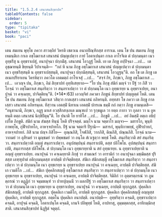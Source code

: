 ```yaml
---
title: "1.5.2.4 เสนาสนสิกฺขาปท"
tableOfContents: false
sidebar:
  order: 5
type: "tipitaka"
basket: "vi"
book: "paci"
---
```



<DynamicBreadcrumb />

<Division number="108" book="paci">

<Paragraph number="380" book="paci">
เตน สมเยน พุทฺโธ ภควา สาวตฺถิยํ วิหรติ เชตวเน อนาถปิณฺฑิกสฺส อาราเม. เตน โข ปน สมเยน ภิกฺขู เหมนฺติเก กาเล อชฺโฌกาเส เสนาสนํ ปญฺญเปตฺวา กายํ โอตาเปนฺตา กาเล อาโรจิเต ตํ ปกฺกมนฺตา เนว อุทฺธริํสุ น อุทฺธราเปสุํ, อนาปุจฺฉา ปกฺกมิํสุ. เสนาสนํ โอวฏฺฐํ โหติ. เย เต ภิกฺขู อปฺปิจฺฉา …เป…  เต อุชฺฌายนฺติ ขิยฺยนฺติ วิปาเจนฺติ—  “กถํ หิ นาม ภิกฺขู อชฺโฌกาเส เสนาสนํ ปญฺญเปตฺวา ตํ ปกฺกมนฺตา เนว อุทฺธริสฺสนฺติ น อุทฺธราเปสฺสนฺติ, อนาปุจฺฉา ปกฺกมิสฺสนฺติ, เสนาสนํ โอวฏฺฐนฺ”ติ.
</Paragraph>

<Paragraph number="381" book="paci">
อถ โข เต ภิกฺขู เต อเนกปริยาเยน วิครหิตฺวา ภควโต เอตมตฺถํ อาโรเจสุํ …เป…  “สจฺจํ กิร, ภิกฺขเว, ภิกฺขู อชฺโฌกาเส …เป…  เอวญฺจ ปน, ภิกฺขเว, อิมํ สิกฺขาปทํ อุทฺทิเสยฺยาถ—
</Paragraph>

</Division>
<Division number="109" book="paci">

<Paragraph number="382" book="paci">
<Emphasis>“โย ปน ภิกฺขุ สํฆิกํ มญฺจํ วา ปีฐํ วา ภิสิํ วา โกจฺฉํ วา อชฺโฌกาเส สนฺถริตฺวา วา สนฺถราเปตฺวา วา ตํ ปกฺกมนฺโต เนว อุทฺธเรยฺย น อุทฺธราเปยฺย, อนาปุจฺฉํ วา คจฺเฉยฺย, ปาจิตฺติยนฺ”</Emphasis>ติ. (*14*:<Emphasis>63</Emphasis>)
</Paragraph>

<Paragraph number="383" book="paci">
เอวญฺจิทํ ภควตา ภิกฺขูนํ สิกฺขาปทํ ปญฺญตฺตํ โหติ.
</Paragraph>

</Division>
<Division number="110" book="paci">

<Paragraph number="384" book="paci">
เตน โข ปน สมเยน ภิกฺขู อชฺโฌกาเส วสิตฺวา กาลเสฺสว เสนาสนํ อภิหรนฺติ. อทฺทสา โข ภควา เต ภิกฺขู กาลเสฺสว เสนาสนํ อภิหรนฺเต. ทิสฺวาน เอตสฺมิํ นิทาเน เอตสฺมิํ ปกรเณ ธมฺมิํ กถํ กตฺวา ภิกฺขู อามนฺเตสิ—  “อนุชานามิ, ภิกฺขเว, อฏฺฐ มาเส อวสฺสิกสงฺเกเต มณฺฑเป วา รุกฺขมูเล วา ยตฺถ กากา วา กุลลา วา น อูหทนฺติ ตตฺถ เสนาสนํ นิกฺขิปิตุนฺ”ติ.
</Paragraph>

</Division>
<Division number="111" book="paci">

<Paragraph number="385" book="paci">
<Emphasis>โย ปนา</Emphasis>ติ โย ยาทิโส …เป…  <Emphasis>ภิกฺขู</Emphasis>ติ …เป…  อยํ อิมสฺมิํ อตฺเถ อธิปฺเปโต ภิกฺขูติ.
</Paragraph>

<Paragraph number="386" book="paci">
<Emphasis>สํฆิกํ</Emphasis> นาม สํฆสฺส ทินฺนํ โหติ ปริจฺจตฺตํ.
</Paragraph>

<Paragraph number="387" book="paci">
<Emphasis>มญฺโจ</Emphasis> นาม จตฺตาโร มญฺจา—  มสารโก, พุนฺทิกาพทฺโธ, กุฬีรปาทโก, อาหจฺจปาทโก.
</Paragraph>

<Paragraph number="388" book="paci">
<Emphasis>ปีฐํ</Emphasis> นาม จตฺตาริ ปีฐานิ—  มสารกํ, พุนฺทิกาพทฺธํ, กุฬีรปาทกํ, อาหจฺจปาทกํ.
</Paragraph>

<Paragraph number="389" book="paci">
<Emphasis>ภิสิ</Emphasis> นาม ปญฺจ ภิสิโย—  อุณฺณภิสิ, โจฬภิสิ, วากภิสิ, ติณภิสิ, ปณฺณภิสิ.
</Paragraph>

<Paragraph number="390" book="paci">
<Emphasis>โกจฺฉํ</Emphasis> นาม—  วากมยํ วา อุสีรมยํ วา มุญฺชมยํ วา ปพฺพชมยํ วา อนฺโต สํเวเฐตฺวา พทฺธํ โหติ.
</Paragraph>

<Paragraph number="391" book="paci">
<Emphasis>สนฺถริตฺวา</Emphasis>ติ สยํ สนฺถริตฺวา.
</Paragraph>

<Paragraph number="392" book="paci">
<Emphasis>สนฺถราเปตฺวา</Emphasis>ติ อญฺญํ สนฺถราเปตฺวา. อนุปสมฺปนฺนํ สนฺถราเปติ, ตสฺส ปลิโพโธ. อุปสมฺปนฺนํ สนฺถราเปติ, สนฺถารกสฺส ปลิโพโธ.
</Paragraph>

<Paragraph number="393" book="paci">
<Emphasis>ตํ ปกฺกมนฺโต เนว อุทฺธเรยฺยา</Emphasis>ติ น สยํ อุทฺธเรยฺย.
</Paragraph>

<Paragraph number="394" book="paci">
<Emphasis>น อุทฺธราเปยฺยา</Emphasis>ติ น อญฺญํ อุทฺธราเปยฺย.
</Paragraph>

<Paragraph number="395" book="paci">
<Emphasis>อนาปุจฺฉํ วา คจฺเฉยฺยา</Emphasis>ติ ภิกฺขุํ วา สามเณรํ วา อารามิกํ วา อนาปุจฺฉา มชฺฌิมสฺส ปุริสสฺส เลฑฺฑุปาตํ อติกฺกมนฺตสฺส อาปตฺติ ปาจิตฺติยสฺส.
</Paragraph>

</Division>
<Division number="112" book="paci">

<Paragraph number="396" book="paci">
สํฆิเก สํฆิกสญฺญี อชฺโฌกาเส สนฺถริตฺวา วา สนฺถราเปตฺวา วา ตํ ปกฺกมนฺโต เนว อุทฺธเรยฺย น อุทฺธราเปยฺย อนาปุจฺฉํ วา คจฺเฉยฺย, อาปตฺติ ปาจิตฺติยสฺส. สํฆิเก เวมติโก …เป…  สํฆิเก ปุคฺคลิกสญฺญี อชฺโฌกาเส สนฺถริตฺวา วา สนฺถราเปตฺวา วา ตํ ปกฺกมนฺโต เนว อุทฺธเรยฺย น อุทฺธราเปยฺย, อนาปุจฺฉํ วา คจฺเฉยฺย, อาปตฺติ ปาจิตฺติยสฺส.
</Paragraph>

<Paragraph number="397" book="paci">
จิมิลิกํ วา อุตฺตรตฺถรณํ วา ภูมตฺถรณํ วา ตฏฺฏิกํ วา จมฺมขณฺฑํ วา ปาทปุญฺฉนิํ วา ผลกปีฐํ วา อชฺโฌกาเส สนฺถริตฺวา วา สนฺถราเปตฺวา วา ตํ ปกฺกมนฺโต เนว อุทฺธเรยฺย น อุทฺธราเปยฺย, อนาปุจฺฉํ วา คจฺเฉยฺย, อาปตฺติ ทุกฺกฏสฺส. ปุคฺคลิเก สํฆิกสญฺญี, อาปตฺติ ทุกฺกฏสฺส. ปุคฺคลิเก เวมติโก, อาปตฺติ ทุกฺกฏสฺส. ปุคฺคลิเก ปุคฺคลิกสญฺญี อญฺญสฺส ปุคฺคลิเก, อาปตฺติ ทุกฺกฏสฺส. อตฺตโน ปุคฺคลิเก อนาปตฺติ.
</Paragraph>

</Division>
<Division number="113" book="paci">

<Paragraph number="398" book="paci">
อนาปตฺติ—  อุทฺธริตฺวา คจฺฉติ, อุทฺธราเปตฺวา คจฺฉติ, อาปุจฺฉํ คจฺฉติ, โอตาเปนฺโต คจฺฉติ, เกนจิ ปลิพุทฺธํ โหติ, อาปทาสุ, อุมฺมตฺตกสฺส, อาทิกมฺมิกสฺสาติ.

</Paragraph>
</Division>

<Paragraph number="399" type="center" book="paci">
เสนาสนสิกฺขาปทํ นิฏฺฐิตํ จตุตฺถํ.
</Paragraph>